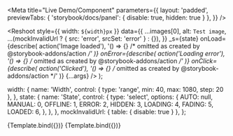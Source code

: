 

<Meta
  title="Live Demo/Component"
  parameters={{
    layout: 'padded',
    previewTabs: { 'storybook/docs/panel': { disable: true, hidden: true } },
  }}
/>

  <Reshoot
    style={{ width: `${width}px` }}
    data={{
      ...images[0],
      alt: `Test image`,
      ...(mockInvalidUrl ? { src: 'error', srcSet: 'error' } : {}),
    }}
    _s={state}
    onLoad={describe(
      action('Image loaded'),
      '() => {} /* omitted as created by @storybook-addons/action */'
    )}
    onError={describe(
      action('Loading error'),
      '() => {} /* omitted as created by @storybook-addons/action */'
    )}
    onClick={describe(
      action('Clicked'),
      '() => {} /* omitted as created by @storybook-addons/action */'
    )}
    {...args}
  />
);

  width: {
    name: 'Width',
    control: { type: 'range', min: 40, max: 1080, step: 20 },
  },
  state: {
    name: 'State',
    control: {
      type: 'select',
      options: {
        AUTO: null,
        MANUAL: 0,
        OFFLINE: 1,
        ERROR: 2,
        HIDDEN: 3,
        LOADING: 4,
        FADING: 5,
        LOADED: 6,
      },
    },
  },
  mockInvalidUrl: { table: { disable: true } },
};

<Canvas>
  <Story
    name="Image (Good URL)"
    args={{ width: 480, state: null, mockInvalidUrl: false }}
    argTypes={argTypes}
  >
    {Template.bind({})}
  </Story>
  <Story
    name="Image (Bad URL)"
    args={{ width: 480, state: null, mockInvalidUrl: true }}
    argTypes={argTypes}
  >
    {Template.bind({})}
  </Story>
</Canvas>
